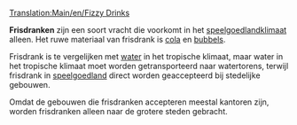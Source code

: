 [[Translation:Main/en/Fizzy Drinks]]{{en/-}}
{{nl/Vracht|name=Frisdrank
|image=FizzyDrinks.png
|geproduceerd=[[Main/nl/Frisdrankfabriek|Frisdrankfabriek]]
|geaccepteerd=[[Main/nl/Gemeente|Stad]]
}}

'''Frisdranken''' zijn een soort vracht die voorkomt in het [[Main/en/Klimaat/Nl#Speelgoedland|speelgoedlandklimaat]] alleen. Het ruwe materiaal van frisdrank is [[Main/nl/Cola|cola]] en [[Main/nl/Bubbels|bubbels]].

Frisdrank is te vergelijken met [[Main/nl/water|water]] in het tropische klimaat, maar water in het tropische klimaat moet worden getransporteerd naar watertorens, terwijl frisdrank in [[Main/en/Klimaat/Nl#Speelgoedland|speelgoedland]] direct worden geaccepteerd bij stedelijke gebouwen.

Omdat de gebouwen die frisdranken accepteren meestal kantoren zijn, worden frisdranken alleen naar de grotere steden gebracht.
